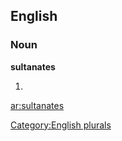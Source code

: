 
==English==

===Noun===
'''sultanates'''

# {{plural of|[[sultanate]]}}

[[Category:English plurals]]

[[ar:sultanates]]